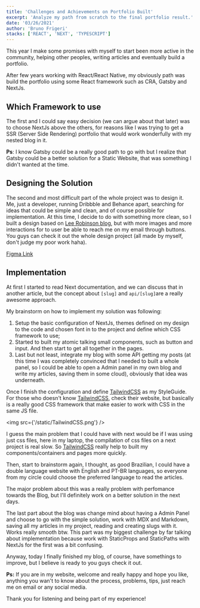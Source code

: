 ```yaml
---
title: 'Challenges and Achievements on Portfolio Built'
excerpt: 'Analyze my path from scratch to the final portfolio result.'
date: '03/26/2021'
author: 'Bruno Frigeri'
stacks: ['REACT', 'NEXT', 'TYPESCRIPT']
---
```

This year I make some promises with myself to start been more active in the community, helping other peoples, writing articles and eventually build a portfolio.

After few years working with React/React Native, my obviously path was build the portfolio using some React framework such as CRA, Gatsby and NextJs.

## Which Framework to use
The first and I could say easy decision (we can argue about that later) was to choose NextJs above the others, for reasons like I was trying to get a SSR (Server Side Rendering) portfolio that would work wonderfully with my nested blog in it.

**Ps**: I know Gatsby could be a really good path to go with but I realize that Gatsby could be a better solution for a Static Website, that was something I didn't wanted at the time.

## Designing the Solution

The second and most difficult part of the whole project was to design it. Me, just a developer, running Dribbble and Behance apart, searching for ideas that could be simple and clean, and of course possible for implementation. At this time, I decide to do with something more clean, so I built a design based on [Lee Robinson blog](https://leerob.io/), but with more images and more interactions for to user be able to reach me on my email through buttons.
You guys can check it out the whole design project (all made by myself, don't judge my poor work haha).

[Figma Link](https://www.figma.com/file/ESOrpbORXLKhCiU2JYsqcy/brunofrigeri.com?node-id=66%3A57)

## Implementation

At first I started to read Next documentation, and we can discuss that in another article, but the concept about `[slug]` and `api/[slug]`are a really awesome approach.

My brainstorm on how to implement my solution was following:

1. Setup the basic configuration of NextJs, themes defined on my design to the code and chosen font in to the project and define which CSS framework to use;
2. Started to built my atomic talking small components, such as button and input. And then start to get all together in the pages.
3. Last but not least, integrate my blog with some API getting my posts (at this time I was completely convinced that I needed to built a whole panel, so I could be able to open a Admin panel in my own blog and write my articles, saving them in some cloud), obviously that idea was underneath.

Once I finish the configuration and define [TailwindCSS](https://tailwindcss.com/) as my StyleGuide. For those who doesn't know [TailwindCSS](https://tailwindcss.com/), check their website, but basically is a really good CSS framework that make easier to work with CSS in the same JS  file.

<img src={'/static/TailwindCSS.png'} />

I guess the main problem that I could have with next would be if I was using just css files, here in my laptop, the compilation of css files on a next project is real slow. So [TailwindCSS](https://tailwindcss.com/) really help to built my components/containers and pages more quickly.

Then, start to brainstorm again, I thought, as good Brazilian, I could have a double language website with English and PT-BR languages, so everyone from my circle could choose the preferred language to read the articles.

The major problem about this was a really problem with perfomance towards the Blog, but I'll definitely work on a better solution in the next days.

The last part about the blog was change mind about having a Admin Panel and choose to go with the simple solution, work with MDX and Markdown, saving all my articles in my project, reading and creating slugs with it. Works really smooth btw. This part was my biggest challenge by far talking about implementation because work with StaticProps and StaticPaths with NextJs for the first was a bit confusing.

Anyway, today I finally finished my blog, of course, have somethings to improve, but I believe is ready to you guys check it out.

**Ps:** If you are in my website, welcome and really happy and hope you like, anything you wan't to know about the process, problems, tips, just reach me on email or any social media.

Thank you for listening and being part of my experience!
